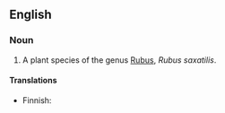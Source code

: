 {{wikipedia}}
==English==

===Noun===
{{en-noun|sg=[[stone]] [[bramble]]}}

# A plant species of the genus [[Rubus]], ''Rubus saxatilis''.

====Translations====
{{top}}
*Finnish: {{t-|fi|lillukka}}
{{bottom}}